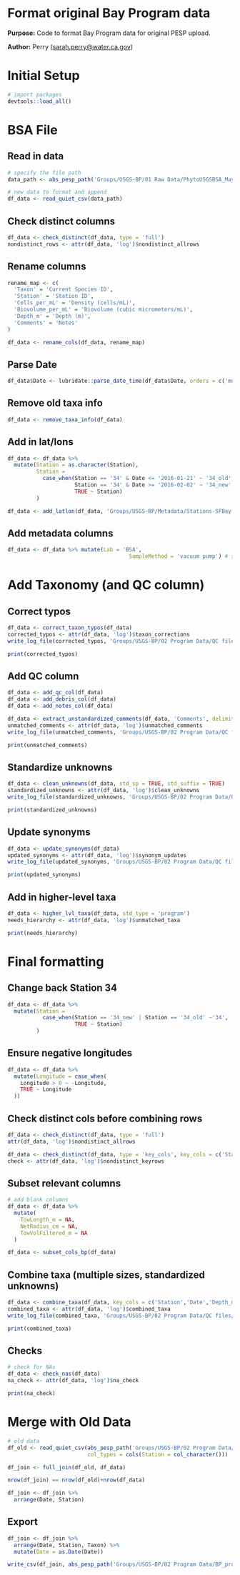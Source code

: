 # Format original Bay Program data

**Purpose:** Code to format Bay Program data for original PESP upload.

**Author:** Perry ([sarah.perry\@water.ca.gov](mailto:sarah.perry@water.ca.gov){.email})

# Initial Setup

```r
# import packages
devtools::load_all()
```

# BSA File
## Read in data
```r
# specify the file path
data_path <- abs_pesp_path('Groups/USGS-BP/01 Raw Data/PhytoUSGSBSA_May2023-Sept2024.csv')

# new data to format and append
df_data <- read_quiet_csv(data_path)
```

## Check distinct columns
```r
df_data <- check_distinct(df_data, type = 'full')
nondistinct_rows <- attr(df_data, 'log')$nondistinct_allrows
```

## Rename columns
```r
rename_map <- c(
  'Taxon' = 'Current Species ID',
  'Station' = 'Station ID',
  'Cells_per_mL' = 'Density (cells/mL)',
  'Biovolume_per_mL' = 'Biovolume (cubic micrometers/mL)',
  'Depth_m' = 'Depth (m)',
  'Comments' = 'Notes'
)

df_data <- rename_cols(df_data, rename_map)
```

## Parse Date
```r
df_data$Date <- lubridate::parse_date_time(df_data$Date, orders = c('mdy','dmy','ymd'))
```

## Remove old taxa info
```r
df_data <- remove_taxa_info(df_data)
```

## Add in lat/lons
```r
df_data <- df_data %>%
  mutate(Station = as.character(Station),
         Station = 
           case_when(Station == '34' & Date <= '2016-01-21' ~ '34_old',
                     Station == '34' & Date >= '2016-02-02' ~ '34_new',
                     TRUE ~ Station)
         )

df_data <- add_latlon(df_data, 'Groups/USGS-BP/Metadata/Stations-SFBay.csv')
```

## Add metadata columns
```r
df_data <- df_data %>% mutate(Lab = 'BSA',
                                      SampleMethod = 'vacuum pump') # since 01/21/2016
```

# Add Taxonomy (and QC column)

## Correct typos
```r
df_data <- correct_taxon_typos(df_data)
corrected_typos <- attr(df_data, 'log')$taxon_corrections
write_log_file(corrected_typos, 'Groups/USGS-BP/02 Program Data/QC files/tables/BP_BSA_corrected_typos_24.csv')

print(corrected_typos)
```

## Add QC column
```r
df_data <- add_qc_col(df_data)
df_data <- add_debris_col(df_data)
df_data <- add_notes_col(df_data)

df_data <- extract_unstandardized_comments(df_data, 'Comments', delimiter = '. ')
unmatched_comments <- attr(df_data, 'log')$unmatched_comments
write_log_file(unmatched_comments, 'Groups/USGS-BP/02 Program Data/QC files/tables/BP_BSA_leftover_comments_24.csv')

print(unmatched_comments)
```

## Standardize unknowns
```r
df_data <- clean_unknowns(df_data, std_sp = TRUE, std_suffix = TRUE)
standardized_unknowns <- attr(df_data, 'log')$clean_unknowns
write_log_file(standardized_unknowns, 'Groups/USGS-BP/02 Program Data/QC files/tables/BP_BSA_standardized_unknowns_24.csv')

print(standardized_unknowns)
```

## Update synonyms
```r
df_data <- update_synonyms(df_data)
updated_synonyms <- attr(df_data, 'log')$synonym_updates
write_log_file(updated_synonyms, 'Groups/USGS-BP/02 Program Data/QC files/tables/BP_BSA_updated_synonyms_24.csv')

print(updated_synonyms)
```

## Add in higher-level taxa
```r
df_data <- higher_lvl_taxa(df_data, std_type = 'program')
needs_hierarchy <- attr(df_data, 'log')$unmatched_taxa

print(needs_hierarchy)
```

# Final formatting

## Change back Station 34
```r
df_data <- df_data %>%
  mutate(Station = 
           case_when(Station == '34_new' | Station == '34_old' ~'34',
                     TRUE ~ Station)
         )
```

## Ensure negative longitudes
```r
df_data <- df_data %>%
  mutate(Longitude = case_when(
    Longitude > 0 ~ -Longitude,
    TRUE ~ Longitude
  ))
```

## Check distinct cols before combining rows
```r
df_data <- check_distinct(df_data, type = 'full')
attr(df_data, 'log')$nondistinct_allrows

df_data <- check_distinct(df_data, type = 'key_cols', key_cols = c('Station','Date','Depth_m'), measurement_cols = c('Biovolume_per_mL','Cells_per_mL'))
check <- attr(df_data, 'log')$nondistinct_keyrows
```

## Subset relevant columns
```r
# add blank columns
df_data <- df_data %>%
  mutate(
    TowLength_m = NA,
    NetRadius_cm = NA,
    TowVolFiltered_m = NA
  )

df_data <- subset_cols_bp(df_data)
```

## Combine taxa (multiple sizes, standardized unknowns)
```r
df_data <- combine_taxa(df_data, key_cols = c('Station','Date','Depth_m'), measurement_cols = c('Biovolume_per_mL','Cells_per_mL'))
combined_taxa <- attr(df_data, 'log')$combined_taxa
write_log_file(combined_taxa, 'Groups/USGS-BP/02 Program Data/QC files/tables/BP_All_combined_taxa_24.csv')

print(combined_taxa)
```

## Checks
```r
# check for NAs
df_data <- check_nas(df_data)
na_check <- attr(df_data, 'log')$na_check

print(na_check)
```

# Merge with Old Data

```r
# old data
df_old <- read_quiet_csv(abs_pesp_path('Groups/USGS-BP/02 Program Data/BP_program_draft_1992-2023.csv'),
                         col_types = cols(Station = col_character()))

df_join <- full_join(df_old, df_data)

nrow(df_join) == nrow(df_old)+nrow(df_data)

df_join <- df_join %>%
  arrange(Date, Station)
```

## Export
```r
df_join <- df_join %>%
  arrange(Date, Station, Taxon) %>%
  mutate(Date = as.Date(Date))

write_csv(df_join, abs_pesp_path('Groups/USGS-BP/02 Program Data/BP_program_draft.csv'))
```

